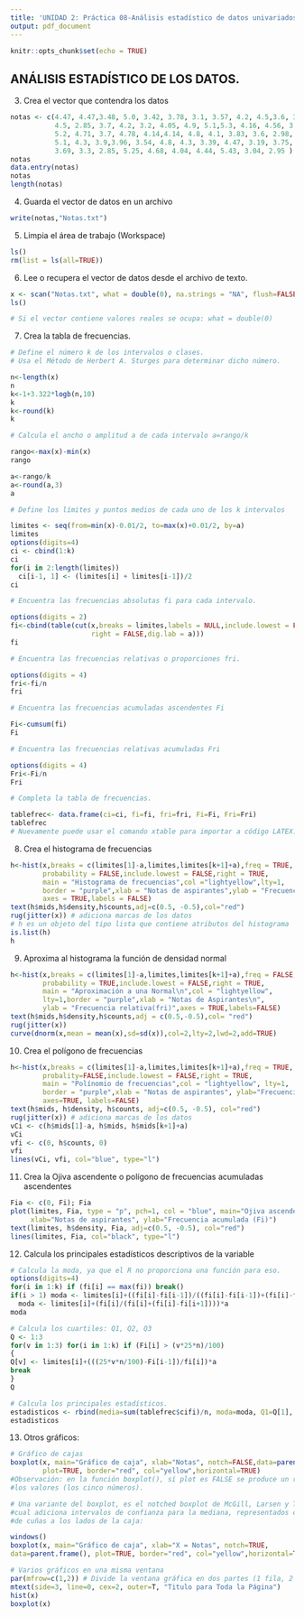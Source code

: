 ```yaml
---
title: 'UNIDAD 2: Práctica 08-Análisis estadístico de datos univariados continuos en R'
output: pdf_document
---
```


```r
knitr::opts_chunk$set(echo = TRUE)
```

## ANÁLISIS ESTADÍSTICO DE LOS DATOS. 

3) Crea el vector que contendra los datos
```r
notas <- c(4.47, 4.47,3.48, 5.0, 3.42, 3.78, 3.1, 3.57, 4.2, 4.5,3.6, 3.75, 
           4.5, 2.85, 3.7, 4.2, 3.2, 4.05, 4.9, 5.1,5.3, 4.16, 4.56, 3.54, 3.5, 
           5.2, 4.71, 3.7, 4.78, 4.14,4.14, 4.8, 4.1, 3.83, 3.6, 2.98, 4.32, 
           5.1, 4.3, 3.9,3.96, 3.54, 4.8, 4.3, 3.39, 4.47, 3.19, 3.75, 3.1, 4.7,
           3.69, 3.3, 2.85, 5.25, 4.68, 4.04, 4.44, 5.43, 3.04, 2.95 )
notas
data.entry(notas)
notas
length(notas) 
```

4) Guarda el vector de datos en un archivo
```r
write(notas,"Notas.txt")
```

5) Limpia el área de trabajo (Workspace) 
```r
ls()
rm(list = ls(all=TRUE))
```

6) Lee o recupera el vector de datos desde el archivo de texto.
```r
x <- scan("Notas.txt", what = double(0), na.strings = "NA", flush=FALSE)
ls()

# Si el vector contiene valores reales se ocupa: what = double(0) 
```

7) Crea la tabla de frecuencias.
```r
# Define el número k de los intervalos o clases.
# Usa el Método de Herbert A. Sturges para determinar dicho número. 

n<-length(x)
n
k<-1+3.322*logb(n,10)
k
k<-round(k)
k
```

```r
# Calcula el ancho o amplitud a de cada intervalo a=rango/k 

rango<-max(x)-min(x)
rango

a<-rango/k
a<-round(a,3)
a
```

```r
# Define los límites y puntos medios de cada uno de los k intervalos

limites <- seq(from=min(x)-0.01/2, to=max(x)+0.01/2, by=a)
limites
options(digits=4)
ci <- cbind(1:k)
ci
for(i in 2:length(limites))
  ci[i-1, 1] <- (limites[i] + limites[i-1])/2
ci 
```

```r
# Encuentra las frecuencias absolutas fi para cada intervalo. 

options(digits = 2)
fi<-cbind(table(cut(x,breaks = limites,labels = NULL,include.lowest = FALSE,
                    right = FALSE,dig.lab = a)))
fi
```

```r
# Encuentra las frecuencias relativas o proporciones fri.

options(digits = 4)
fri<-fi/n
fri
```

```r
# Encuentra las frecuencias acumuladas ascendentes Fi

Fi<-cumsum(fi)
Fi
```

```r
# Encuentra las frecuencias relativas acumuladas Fri 

options(digits = 4)
Fri<-Fi/n
Fri
```

```r
# Completa la tabla de frecuencias. 

tablefrec<- data.frame(ci=ci, fi=fi, fri=fri, Fi=Fi, Fri=Fri)
tablefrec
# Nuevamente puede usar el comando xtable para importar a código LATEX. 
```

8) Crea el histograma de frecuencias
```r
h<-hist(x,breaks = c(limites[1]-a,limites,limites[k+1]+a),freq = TRUE,
        probability = FALSE,include.lowest = FALSE,right = TRUE,
        main = "Histograma de frecuencias",col ="lightyellow",lty=1,
        border = "purple",xlab = "Notas de aspirantes",ylab = "Frecuencia (fi)",
        axes = TRUE,labels = FALSE)
text(h$mids,h$density,h$counts,adj=c(0.5, -0.5),col="red")
rug(jitter(x)) # adiciona marcas de los datos
# h es un objeto del tipo lista que contiene atributos del histograma
is.list(h)
h 
```

9) Aproxima al histograma la función de densidad normal
```r
h<-hist(x,breaks = c(limites[1]-a,limites,limites[k+1]+a),freq = FALSE,
        probability = TRUE,include.lowest = FALSE,right = TRUE,
        main = "Aproximación a una Normal\n",col = "lightyellow",
        lty=1,border = "purple",xlab = "Notas de Aspirantes\n",
        ylab = "Frecuencia relativa(fri)",axes = TRUE,labels=FALSE)
text(h$mids,h$density,h$counts,adj = c(0.5,-0.5),col= "red")
rug(jitter(x))
curve(dnorm(x,mean = mean(x),sd=sd(x)),col=2,lty=2,lwd=2,add=TRUE)
```

10) Crea el polígono de frecuencias
```r
h<-hist(x,breaks = c(limites[1]-a,limites,limites[k+1]+a),freq = TRUE,
        probality=FALSE,include.lowest = FALSE,right = TRUE,
        main = "Polínomio de frecuencias",col = "lightyellow", lty=1,
        border = "purple",xlab = "Notas de aspirantes", ylab="Frecuencia (fi)", 
        axes=TRUE, labels=FALSE)
text(h$mids, h$density, h$counts, adj=c(0.5, -0.5), col="red")
rug(jitter(x)) # adiciona marcas de los datos
vCi <- c(h$mids[1]-a, h$mids, h$mids[k+1]+a)
vCi
vfi <- c(0, h$counts, 0)
vfi
lines(vCi, vfi, col="blue", type="l") 
```

11) Crea la Ojiva ascendente o polígono de frecuencias acumuladas ascendentes
```r
Fia <- c(0, Fi); Fia
plot(limites, Fia, type = "p", pch=1, col = "blue", main="Ojiva ascendente",
     xlab="Notas de aspirantes", ylab="Frecuencia acumulada (Fi)")
text(limites, h$density, Fia, adj=c(0.5, -0.5), col="red")
lines(limites, Fia, col="black", type="l")
```

12) Calcula los principales estadísticos descriptivos de la variable
```r
# Calcula la moda, ya que el R no proporciona una función para eso.
options(digits=4)
for(i in 1:k) if (fi[i] == max(fi)) break()
if(i > 1) moda <- limites[i]+((fi[i]-fi[i-1])/((fi[i]-fi[i-1])+(fi[i]-fi[i+1]) ))*a else 
  moda <- limites[i]+(fi[i]/(fi[i]+(fi[i]-fi[i+1])))*a
moda

# Calcula los cuartiles: Q1, Q2, Q3
Q <- 1:3
for(v in 1:3) for(i in 1:k) if (Fi[i] > (v*25*n)/100)
{
Q[v] <- limites[i]+(((25*v*n/100)-Fi[i-1])/fi[i])*a
break
}
Q

# Calcula los principales estadísticos.
estadisticos <- rbind(media=sum(tablefrec$cifi)/n, moda=moda, Q1=Q[1], Q2=Q[2], Q3=Q[3],rango=max(x)-min(x), varianza=sum(tablefrec$ciMedia2fi)/n,Desviacion=sqrt(sum(tablefrec$ciMedia2fi)/n), CoeficienteVariacion=sqrt(sum(tablefrec$ciMedia2fi)/n)/(sum(tablefrec$cifi)/n), CAfisher=(sum(tablefrec$ciMedia3fi)/n)/sqrt(sum(tablefrec$ciMedia2fi)/n)^3, CoeficienteCurtosis=((sum(tablefrec$ciMedia4fi)/n)/sqrt(sum(tablefrec$ciMedia2fi)/n)^4)-3)
estadisticos
```

13) Otros gráficos:
```r
# Gráfico de cajas
boxplot(x, main="Gráfico de caja", xlab="Notas", notch=FALSE,data=parent.frame(), 
        plot=TRUE, border="red", col="yellow",horizontal=TRUE)
#Observación: en la función boxplot(), sí plot es FALSE se produce un resumen de 
#los valores (los cinco números).

# Una variante del boxplot, es el notched boxplot de McGill, Larsen y Tukey, el 
#cual adiciona intervalos de confianza para la mediana, representados con un par 
#de cuñas a los lados de la caja:

windows()
boxplot(x, main="Gráfico de caja", xlab="X = Notas", notch=TRUE,
data=parent.frame(), plot=TRUE, border="red", col="yellow",horizontal=TRUE)

# Varios gráficos en una misma ventana
par(mfrow=c(1,2)) # Divide la ventana gráfica en dos partes (1 fila, 2 columnas)
mtext(side=3, line=0, cex=2, outer=T, "Titulo para Toda la Página")
hist(x)
boxplot(x)
```


















